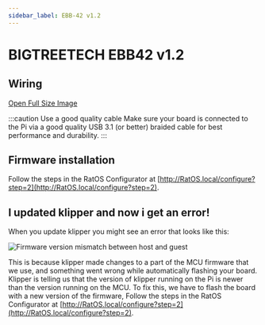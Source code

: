 ```yaml
---
sidebar_label: EBB-42 v1.2
---
```



# BIGTREETECH EBB42 v1.2

## Wiring

<WiringSVG width="100%" height={null} />

[Open Full Size Image](_media/ebb42-wiring.svg)

:::caution Use a good quality cable
Make sure your board is connected to the Pi via a good quality USB 3.1 (or better) braided cable for best performance and durability.
:::

## Firmware installation

Follow the steps in the RatOS Configurator at [http://RatOS.local/configure?step=2](http://RatOS.local/configure?step=2).

## I updated klipper and now i get an error!

When you update klipper you might see an error that looks like this:

![Firmware version mismatch between host and guest](/img/firmware_version_mismatch.png)

This is because klipper made changes to a part of the MCU firmware that we use, and something went wrong while automatically flashing your board. Klipper is telling us that the version of klipper running on the Pi is newer than the version running on the MCU. To fix this, we have to flash the board with a new version of the firmware, Follow the steps in the RatOS Configurator at [http://RatOS.local/configure?step=2](http://RatOS.local/configure?step=2).
